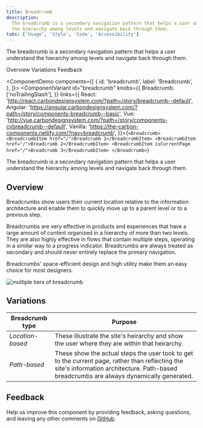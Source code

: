 ```yaml
---
title: Breadcrumb
description:
  The breadcrumb is a secondary navigation pattern that helps a user understand
  the hierarchy among levels and navigate back through them.
tabs: ['Usage', 'Style', 'Code', 'Accessibility']
---
```


<PageDescription>

The breadcrumb is a secondary navigation pattern that helps a user understand
the hierarchy among levels and navigate back through them.

</PageDescription>

<AnchorLinks>

<AnchorLink>Overview</AnchorLink>
<AnchorLink>Variations</AnchorLink>
<AnchorLink>Feedback</AnchorLink>

</AnchorLinks>

<ComponentDemo
  components={[
    {
      id: 'breadcrumb',
      label: 'Breadcrumb',
    },
  ]}>
  <ComponentVariant
    id="breadcrumb"
    knobs={{
      Breadcrumb: ['noTrailingSlash'],
    }}
    links={{
      React:
        'http://react.carbondesignsystem.com/?path=/story/breadcrumb--default',
      Angular:
        'https://angular.carbondesignsystem.com/?path=/story/components-breadcrumb--basic',
      Vue:
        'http://vue.carbondesignsystem.com/?path=/story/components-cvbreadcrumb--default',
      Vanilla: 'https://the-carbon-components.netlify.com/?nav=breadcrumb',
    }}>{`
<Breadcrumb>
  <BreadcrumbItem href="/">Breadcrumb 1</BreadcrumbItem>
  <BreadcrumbItem href="/">Breadcrumb 2</BreadcrumbItem>
  <BreadcrumbItem isCurrentPage href="/">Breadcrumb 3</BreadcrumbItem>
</Breadcrumb>
`}</ComponentVariant>
</ComponentDemo>

The breadcrumb is a secondary navigation pattern that helps a user understand
the hierarchy among levels and navigate back through them.

## Overview

Breadcrumbs show users their current location relative to the information
architecture and enable them to quickly move up to a parent level or to a
previous step.

Breadcrumbs are very effective in products and experiences that have a large
amount of content organized in a hierarchy of more than two levels. They are
also highly effective in flows that contain multiple steps, operating in a
similar way to a progress indicator. Breadcrumbs are always treated as secondary
and should never entirely replace the primary navigation.

Breadcrumbs' space-efficient design and high utility make them an easy choice
for most designers.

<Row>
<Column colLg={8}>

![multiple tiers of breadcrumb](images/breadcrumb-usage-1.png)

</Column>
</Row>

## Variations

| Breadcrumb type  | Purpose                                                                                                                                                                                    |
| ---------------- | ------------------------------------------------------------------------------------------------------------------------------------------------------------------------------------------ |
| _Location-based_ | These illustrate the site's heirarchy and show the user where they are within that heirarchy.                                                                                              |
| _Path-based_     | These show the actual steps the user took to get to the current page, rather than reflecting the site's information architecture. Path-based breadcrumbs are always dynamically generated. |

## Feedback

Help us improve this component by providing feedback, asking questions, and
leaving any other comments on
[GitHub](https://github.com/carbon-design-system/carbon-website/issues/new?assignees=&labels=feedback&template=feedback.md).

